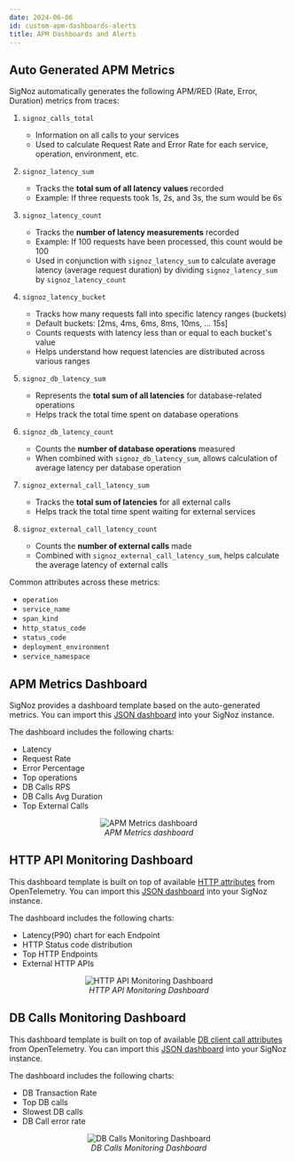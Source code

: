 ```yaml
---
date: 2024-06-06
id: custom-apm-dashboards-alerts
title: APM Dashboards and Alerts
---
```


## Auto Generated APM Metrics

SigNoz automatically generates the following APM/RED (Rate, Error, Duration) metrics from traces:

1. `signoz_calls_total`
   - Information on all calls to your services
   - Used to calculate Request Rate and Error Rate for each service, operation, environment, etc.

2. `signoz_latency_sum`
   - Tracks the **total sum of all latency values** recorded
   - Example: If three requests took 1s, 2s, and 3s, the sum would be 6s

3. `signoz_latency_count`
   - Tracks the **number of latency measurements** recorded
   - Example: If 100 requests have been processed, this count would be 100
   - Used in conjunction with `signoz_latency_sum` to calculate average latency (average request duration) by dividing `signoz_latency_sum` by `signoz_latency_count`

4. `signoz_latency_bucket`
   - Tracks how many requests fall into specific latency ranges (buckets)
   - Default buckets: [2ms, 4ms, 6ms, 8ms, 10ms, ... 15s]
   - Counts requests with latency less than or equal to each bucket's value
   - Helps understand how request latencies are distributed across various ranges

5. `signoz_db_latency_sum`
   - Represents the **total sum of all latencies** for database-related operations
   - Helps track the total time spent on database operations

6. `signoz_db_latency_count`
   - Counts the **number of database operations** measured
   - When combined with `signoz_db_latency_sum`, allows calculation of average latency per database operation

7. `signoz_external_call_latency_sum`
   - Tracks the **total sum of latencies** for all external calls
   - Helps track the total time spent waiting for external services

8. `signoz_external_call_latency_count`
   - Counts the **number of external calls** made
   - Combined with `signoz_external_call_latency_sum`, helps calculate the average latency of external calls

Common attributes across these metrics:
- `operation`
- `service_name`
- `span_kind`
- `http_status_code`
- `status_code`
- `deployment_environment`
- `service_namespace`

## APM Metrics Dashboard

SigNoz provides a dashboard template based on the auto-generated metrics. You can import this [JSON dashboard](https://github.com/SigNoz/dashboards/blob/main/apm/apm-metrics.json) into your SigNoz instance.

The dashboard includes the following charts:
- Latency
- Request Rate
- Error Percentage
- Top operations
- DB Calls RPS
- DB Calls Avg Duration
- Top External Calls

<figure data-zoomable align='center'>
    <img src="/img/docs/dashboards/templates/apm-metrics.png" alt="APM Metrics dashboard"/>
    <figcaption><i> APM Metrics dashboard </i></figcaption>
</figure>

## HTTP API Monitoring Dashboard

This dashboard template is built on top of available [HTTP attributes](https://opentelemetry.io/docs/specs/semconv/attributes-registry/http/) from OpenTelemetry. You can import this [JSON dashboard](https://github.com/SigNoz/dashboards/blob/main/apm/http-api-monitoring.json) into your SigNoz instance.

The dashboard includes the following charts:
- Latency(P90) chart for each Endpoint
- HTTP Status code distribution
- Top HTTP Endpoints
- External HTTP APIs

<figure data-zoomable align='center'>
    <img src="/img/docs/dashboards/templates/http-api-monitoring.png" alt="HTTP API Monitoring Dashboard"/>
    <figcaption><i> HTTP API Monitoring Dashboard </i></figcaption>
</figure>

## DB Calls Monitoring Dashboard

This dashboard template is built on top of available [DB client call attributes](https://opentelemetry.io/docs/specs/semconv/attributes-registry/db/) from OpenTelemetry. You can import this [JSON dashboard](https://github.com/SigNoz/dashboards/blob/main/apm/db-calls-monitoring.json) into your SigNoz instance.

The dashboard includes the following charts:
- DB Transaction Rate
- Top DB calls
- Slowest DB calls
- DB Call error rate

<figure data-zoomable align='center'>
    <img src="/img/docs/dashboards/templates/db-calls-monitoring.png" alt="DB Calls Monitoring Dashboard"/>
    <figcaption><i> DB Calls Monitoring Dashboard </i></figcaption>
</figure>